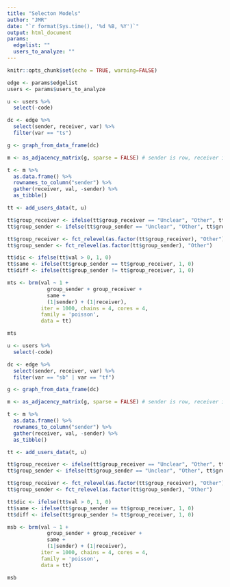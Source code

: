 ```yaml
---
title: "Selecton Models"
author: "JMR"
date: "`r format(Sys.time(), '%d %B, %Y')`"
output: html_document
params:
  edgelist: ""
  users_to_analyze: ""
---
```


```r
knitr::opts_chunk$set(echo = TRUE, warning=FALSE)

edge <- params$edgelist
users <- params$users_to_analyze
```

```r
u <- users %>% 
  select(-code)
```

```r
dc <- edge %>%
  select(sender, receiver, var) %>% 
  filter(var == "ts")

g <- graph_from_data_frame(dc)

m <- as_adjacency_matrix(g, sparse = FALSE) # sender is row, receiver is column

t <- m %>% 
  as.data.frame() %>% 
  rownames_to_column("sender") %>% 
  gather(receiver, val, -sender) %>% 
  as_tibble()
```

```r
tt <- add_users_data(t, u)
```

```r
tt$group_receiver <- ifelse(tt$group_receiver == "Unclear", "Other", tt$group_receiver)
tt$group_sender <- ifelse(tt$group_sender == "Unclear", "Other", tt$group_sender)

tt$group_receiver <- fct_relevel(as.factor(tt$group_receiver), "Other")
tt$group_sender <- fct_relevel(as.factor(tt$group_sender), "Other")

tt$dic <- ifelse(tt$val > 0, 1, 0)
tt$same <- ifelse(tt$group_sender == tt$group_receiver, 1, 0)
tt$diff <- ifelse(tt$group_sender != tt$group_receiver, 1, 0)
```

```r
mts <- brm(val ~ 1 +
             group_sender + group_receiver +
             same +
             (1|sender) + (1|receiver),
           iter = 1000, chains = 4, cores = 4,
           family = 'poisson',
           data = tt)

mts
```

```r
u <- users %>% 
  select(-code)
```

```r
dc <- edge %>%
  select(sender, receiver, var) %>% 
  filter(var == "sb" | var == "tf")

g <- graph_from_data_frame(dc)

m <- as_adjacency_matrix(g, sparse = FALSE) # sender is row, receiver is column

t <- m %>% 
  as.data.frame() %>% 
  rownames_to_column("sender") %>% 
  gather(receiver, val, -sender) %>% 
  as_tibble()
```

```r
tt <- add_users_data(t, u)
```

```r
tt$group_receiver <- ifelse(tt$group_receiver == "Unclear", "Other", tt$group_receiver)
tt$group_sender <- ifelse(tt$group_sender == "Unclear", "Other", tt$group_sender)

tt$group_receiver <- fct_relevel(as.factor(tt$group_receiver), "Other")
tt$group_sender <- fct_relevel(as.factor(tt$group_sender), "Other")

tt$dic <- ifelse(tt$val > 0, 1, 0)
tt$same <- ifelse(tt$group_sender == tt$group_receiver, 1, 0)
tt$diff <- ifelse(tt$group_sender != tt$group_receiver, 1, 0)
```

```r
msb <- brm(val ~ 1 +
             group_sender + group_receiver +
             same +
             (1|sender) + (1|receiver),
           iter = 1000, chains = 4, cores = 4,
           family = 'poisson',
           data = tt)

msb
```
